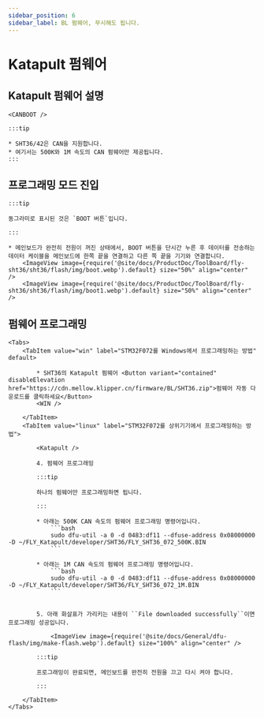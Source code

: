 ```yaml
---
sidebar_position: 6
sidebar_label: BL 펌웨어, 무시해도 됩니다.
---
```




# Katapult 펌웨어

## Katapult 펌웨어 설명

    <CANBOOT />

    :::tip

    * SHT36/42은 CAN을 지원합니다.
    * 여기서는 500K와 1M 속도의 CAN 펌웨어만 제공됩니다.
    :::

## 프로그래밍 모드 진입

    :::tip

    동그라미로 표시된 것은 `BOOT 버튼`입니다.

    :::

    * 메인보드가 완전히 전원이 꺼진 상태에서, BOOT 버튼을 단시간 누른 후 데이터를 전송하는 데이터 케이블을 메인보드에 한쪽 끝을 연결하고 다른 쪽 끝을 기기와 연결합니다.
        <ImageView image={require('@site/docs/ProductDoc/ToolBoard/fly-sht36/sht36/flash/img/boot.webp').default} size="50%" align="center" />
        <ImageView image={require('@site/docs/ProductDoc/ToolBoard/fly-sht36/sht36/flash/img/boot1.webp').default} size="50%" align="center" />

## 펌웨어 프로그래밍
    <Tabs>
        <TabItem value="win" label="STM32F072를 Windows에서 프로그래밍하는 방법" default>

            * SHT36의 Katapult 펌웨어 <Button variant="contained" disableElevation href="https://cdn.mellow.klipper.cn/firmware/BL/SHT36.zip">펌웨어 자동 다운로드를 클릭하세요</Button>
            <WIN />
            
        </TabItem>
        <TabItem value="linux" label="STM32F072를 상위기기에서 프로그래밍하는 방법">
            
            <Katapult />

            4. 펌웨어 프로그래밍

            :::tip

            하나의 펌웨어만 프로그래밍하면 됩니다.

            :::

            * 아래는 500K CAN 속도의 펌웨어 프로그래밍 명령어입니다.
                ```bash
                sudo dfu-util -a 0 -d 0483:df11 --dfuse-address 0x08000000 -D ~/FLY_Katapult/developer/SHT36/FLY_SHT36_072_500K.BIN
                ```
                       
            * 아래는 1M CAN 속도의 펌웨어 프로그래밍 명령어입니다.
                ```bash
                sudo dfu-util -a 0 -d 0483:df11 --dfuse-address 0x08000000 -D ~/FLY_Katapult/developer/SHT36/FLY_SHT36_072_1M.BIN
                ```


            5. 아래 화살표가 가리키는 내용이 ``File downloaded successfully``이면 프로그래밍 성공입니다.

                <ImageView image={require('@site/docs/General/dfu-flash/img/make-flash.webp').default} size="100%" align="center" />

            :::tip

            프로그래밍이 완료되면, 메인보드를 완전히 전원을 끄고 다시 켜야 합니다.

            :::

        </TabItem>
    </Tabs>
